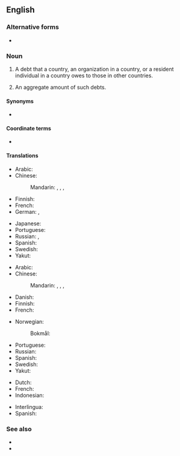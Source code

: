 {{also|foreign-debt}}
==English==

===Alternative forms===
* {{l|en|foreign-debt}}

===Noun===
{{en-noun|-|s}}

# {{lb|en|countable|finance}} A debt that a country, an organization in a country, or a resident individual in a country owes to those in other countries.
# {{lb|en|uncountable|economics}} An aggregate amount of such debts.

====Synonyms====
* {{l|en|external debt}}

====Coordinate terms====
* {{l|en|domestic debt}}

====Translations====
{{trans-top|debt owed to foreigners}}
* Arabic: {{t-needed|ar}}
* Chinese:
*: Mandarin: {{t|cmn|[[對外]][[債務]]|sc=Hani}}, {{t|cmn|[[对外]][[债务]]|tr=duìwài zhàiwù|sc=Hani}}, {{t+|cmn|外債|sc=Hani}}, {{t+|cmn|外债|tr=wàizhài|sc=Hani}}
* Finnish: {{t|fi|ulkomaanvelka}}
* French: {{t|fr|dette extérieure|f}}
* German: {{t|de|Auslandsschuld|f}}, {{t|de|Auslandsverschuldung|f}}
{{trans-mid}}
* Japanese: {{t|ja|対外債務|tr=たいがいさいむ, taigai saimu|sc=Jpan}}
* Portuguese: {{t|pt|dívida externa|f}}
* Russian: {{t|ru|вне́шний долг|m}}, {{t|ru|вне́шняя задо́лженность|f}}
* Spanish: {{t|es|deuda externa|f}}
* Swedish: {{t|sv|utlandsskuld|c}}
* Yakut: {{t|sah|тас иэс|sc=Cyrl}}
{{trans-bottom}}

{{trans-top|aggregate of debt to foreigners}}
* Arabic: {{t-needed|ar}}
* Chinese:
*: Mandarin: {{t|cmn|[[對外]][[債務]]|sc=Hani}}, {{t|cmn|[[对外]][[债务]]|tr=duìwài zhàiwù|sc=Hani}}, {{t+|cmn|外債|sc=Hani}}, {{t+|cmn|外债|tr=wàizhài|sc=Hani}}
* Danish: {{t|da|udlandsgæld|c}}
* Finnish: {{t|fi|ulkomaanvelka}}
* French: {{t|fr|dette extérieure|f}}
{{trans-mid}}
* Norwegian:
*: Bokmål: {{t|nb|utenlandsgjeld|m|f}}
* Portuguese: {{t|pt|dívida externa|f}}
* Russian: {{t|ru|вне́шний долг|m}}
* Spanish: {{t-needed|es}}
* Swedish: {{t|sv|utlandsskuld|c}}
* Yakut: {{t|sah|тас иэс|sc=Cyrl}}
{{trans-bottom}}

{{checktrans-top|the amount of money that a country has to pay to another country}}
* Dutch: {{t-check|nl|buitenlandse schuld}}
* French: {{t-check|fr|dette extérieur|f}}
* Indonesian: {{t|id|utang luar negeri}} 
{{trans-mid}}
* Interlingua: {{t-check|ia|debita exterior}}
* Spanish: {{t-check|es|deuda externa|f}}
{{trans-bottom}}

===See also===
* {{l|en|debt}}
* {{l|en|foreign}}